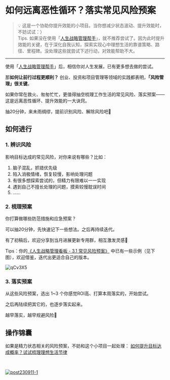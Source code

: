 # 如何远离恶性循环？落实常见风险预案

> 💡 这是一个协助你提升效能的小项目。当你想减少状态波动、提升效能时，不妨试试：） <br /> Tips. 如果没在使用「[人生战略管理帮手](/)」，就不推荐尝试了。因为此时提升效能的关键，在于深化自我认知，探索实现心中理想生活的靠谱策略、路径、里程碑。没处理这些就尝试下述行动，对效能帮助不大。

---

使用「[人生战略管理帮手](/)」后，相信你对人生发展，已有更多想去做的尝试。

那**如何让前行过程更顺利？** 创业、投资和项目管理等领域的实践都表明，**「风险管理」很关键**。

如果你常在救火、匆匆忙忙，更值得抽空梳理工作生活的常见风险、落实预案——这是远离恶性循环、提升效能的一大诀窍。

抽20分钟，来未雨绸缪，提前识别风险、解除风险吧🤗

## 如何进行

### 1. 辨识风险

影响目标达成的常见风险，对你来说有哪些？比如：

1. 脑子混乱，抓错优先级
2. 陷入消极情绪，恢复较慢，影响处理问题
3. 有很多想探索尝试的，但精力有限难以一一实现
4. 遇到自己不擅长处理的问题，摸索较慢耽误时间
5. ……

### 2. 梳理预案

你打算做哪些防范措施和应急预案？

可以抽20分钟，先快速记下一些想法。之后再持续迭代。

有了初稿后，欢迎分享到当月进展更新专用群，相互激发灵感🙌 


Tips：你的[《人生战略管理看板 - 3.1 常见风险预案》](https://sunnylife.feishu.cn/wiki/wikcnXVeUoG1WkOUYcJ33kyIXxc?sheet=gNpniO) 中已有一些示例（见下图），欢迎借鉴，迭代出更适合自己的版本。

![qCv3X5](https://cdn.sunnyhuang.net/share/qCv3X5.jpg ':size=650')





### 3. 落实预案

从这些风险预案，选出 1~3 个你感觉ROI高、打算本周落实的，开始尝试。

之后再陆续把其它的，也逐步落实起来。

越早落实，越早规避风险🌱


## 操作锦囊

如果是精力状态相关的风险预案，不妨和这个小项目一起处理： [如何提升目标达成概率？试试梳理理想生活节律](/projects/life-rhythm)



<br />


[![post230911-1](https://cdn.sunnyhuang.net/share/post240401-3.jpg/webp)](/)